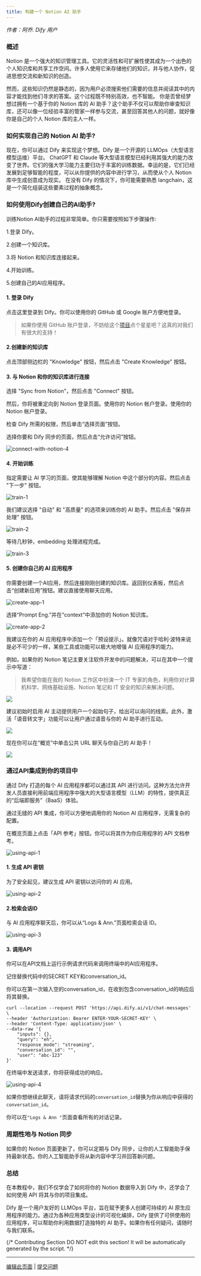 ```yaml
---
title: 构建一个 Notion AI 助手
---
```



_作者：阿乔. Dify 用户_

### 概述

Notion 是一个强大的知识管理工具。它的灵活性和可扩展性使其成为一个出色的个人知识库和共享工作空间。许多人使用它来存储他们的知识，并与他人协作，促进思想交流和新知识的创造。

然而，这些知识仍然是静态的，因为用户必须搜索他们需要的信息并阅读其中的内容才能找到他们寻求的答案。这个过程既不特别高效，也不智能。 你是否曾经梦想过拥有一个基于你的 Notion 库的 AI 助手？这个助手不仅可以帮助你审查知识库，还可以像一位经验丰富的管家一样参与交流，甚至回答其他人的问题，就好像你是自己的个人 Notion 库的主人一样。

### 如何实现自己的 Notion AI 助手?

现在，你可以通过 Dify 来实现这个梦想。Dify 是一个开源的 LLMOps（大型语言模型运维）平台。 ChatGPT 和 Claude 等大型语言模型已经利用其强大的能力改变了世界。它们的强大学习能力主要归功于丰富的训练数据。幸运的是，它们已经发展到足够智能的程度，可以从你提供的内容中进行学习，从而使从个人 Notion 库中生成创意成为现实。 在没有 Dify 的情况下，你可能需要熟悉 langchain，这是一个简化组装这些要素过程的抽象概念。

### 如何使用Dify创建自己的AI助手?

训练Notion AI助手的过程非常简单。你只需要按照如下步骤操作:

1.登录 Dify。

2.创建一个知识库。

3.将 Notion 和知识库连接起来。

4.开始训练。

5.创建自己的AI应用程序。

#### 1. 登录 Dify

点击这里登录到 Dify。你可以使用你的 GitHub 或 Google 账户方便地登录。

> 如果你使用 GitHub 账户登录，不妨给这个[项目](https://github.com/langgenius/dify)点个星星吧？这真的对我们有很大的支持！

#### 2.创建新的知识库

点击顶部侧边栏的 "Knowledge" 按钮，然后点击 "Create Knowledge" 按钮。

#### 3. 与 Notion 和你的知识库进行连接

选择 "Sync from Notion"，然后点击 "Connect" 按钮。

然后，你将被重定向到 Notion 登录页面。使用你的 Notion 帐户登录。使用你的 Notion 帐户登录。

检查 Dify 所需的权限，然后单击“选择页面”按钮。

选择你要和 Dify 同步的页面，然后点击“允许访问”按钮。

![connect-with-notion-4](https://pan.wsyfin.com/f/M8Xtz/connect-with-notion-4.png)

#### 4. 开始训练 <a href="#id-4-start-training" id="id-4-start-training"></a>

指定需要让 AI 学习的页面，使其能够理解 Notion 中这个部分的内容。然后点击 "下一步" 按钮。

![train-1](https://pan.wsyfin.com/f/Nkjuj/train-1.png)

我们建议选择 "自动" 和 "高质量" 的选项来训练你的 AI 助手。然后点击 "保存并处理" 按钮。

![train-2](https://pan.wsyfin.com/f/OYoCv/train-2.png)

等待几秒钟，embedding 处理进程完成。

![train-3](https://pan.wsyfin.com/f/PN9F3/train-3.png)

#### 5. 创建你自己的 AI 应用程序[​](https://wsyfin.com/notion-dify#5-create-your-own-ai-application) <a href="#id-5-create-your-own-ai-application" id="id-5-create-your-own-ai-application"></a>

你需要创建一个AI应用，然后连接刚刚创建的知识库。返回到仪表板，然后点击“创建新应用”按钮。建议直接使用聊天应用。

![create-app-1](https://pan.wsyfin.com/f/QWRHo/create-app-1.png)

选择“Prompt Eng.”并在“context”中添加你的 Notion 知识库。

![create-app-2](https://pan.wsyfin.com/f/R6DT5/create-app-2.png)

我建议在你的 AI 应用程序中添加一个「预设提示」。就像咒语对于哈利·波特来说是必不可少的一样，某些工具或功能可以极大地增强 AI 应用程序的能力。

例如，如果你的 Notion 笔记主要关注软件开发中的问题解决，可以在其中一个提示中写道：

> 我希望你能在我的 Notion 工作区中扮演一个 IT 专家的角色，利用你对计算机科学、网络基础设施、Notion 笔记和 IT 安全的知识来解决问题。

![](https://assets-docs.dify.ai/dify-enterprise-mintlify/zh_CN/learn-more/use-cases/27f353c0cc454912205d0acdc1aed51f.png)

建议初始时启用 AI 主动提供用户一个起始句子，给出可以询问的线索。此外，激活「语音转文字」功能可以让用户通过语音与你的 AI 助手进行互动。

![](https://assets-docs.dify.ai/dify-enterprise-mintlify/zh_CN/learn-more/use-cases/cf3649fe8bffaa76a86d71daa8ec0afb.png)

现在你可以在“概览”中单击公共 URL 聊天与你自己的 AI 助手！

![](https://assets-docs.dify.ai/dify-enterprise-mintlify/zh_CN/learn-more/use-cases/3830bbae27580f32cc415340984cb4e9.png)

### 通过API集成到你的项目中​

通过 Dify 打造的每个 AI 应用程序都可以通过其 API 进行访问。这种方法允许开发人员直接利用前端应用程序中强大的大型语言模型（LLM）的特性，提供真正的“后端即服务”（BaaS）体验。

通过无缝的 API 集成，你可以方便地调用你的 Notion AI 应用程序，无需复杂的配置。

在概览页面上点击「API 参考」按钮。你可以将其作为你应用程序的 API 文档参考。

![using-api-1](https://pan.wsyfin.com/f/wp0Cy/using-api-1.png)

#### 1. 生成 API 密钥 <a href="#id-1-generate-api-secret-key" id="id-1-generate-api-secret-key"></a>

为了安全起见，建议生成 API 密钥以访问你的 AI 应用。

![using-api-2](https://pan.wsyfin.com/f/xk2Fx/using-api-2.png)

#### 2.检索会话ID <a href="#id-2-retrieve-conversation-id" id="id-2-retrieve-conversation-id"></a>

与 AI 应用程序聊天后，你可以从“Logs & Ann.”页面检索会话 ID。

![using-api-3](https://pan.wsyfin.com/f/yPXHL/using-api-3.png)

#### 3. 调用API <a href="#id-3-invoke-api" id="id-3-invoke-api"></a>

你可以在API文档上运行示例请求代码来调用终端中的AI应用程序。

记住替换代码中的SECRET KEY和conversation\_id。

你可以在第一次输入空的conversation\_id，在收到包含conversation\_id的响应后将其替换。

```
curl --location --request POST 'https://api.dify.ai/v1/chat-messages' \
--header 'Authorization: Bearer ENTER-YOUR-SECRET-KEY' \
--header 'Content-Type: application/json' \
--data-raw '{
    "inputs": {},
    "query": "eh",
    "response_mode": "streaming",
    "conversation_id": "",
    "user": "abc-123"
}'
```

在终端中发送请求，你将获得成功的响应。

![using-api-4](https://pan.wsyfin.com/f/zpnI4/using-api-4.png)

如果你想继续此聊天，请将请求代码的`conversation_id`替换为你从响应中获得的`conversation_id`。

你可以在`"Logs & Ann "`页面查看所有的对话记录。

### 周期性地与 Notion 同步

如果你的 Notion 页面更新了，你可以定期与 Dify 同步，让你的人工智能助手保持最新状态。你的人工智能助手将从新内容中学习并回答新问题。

### 总结

在本教程中，我们不仅学会了如何将你的 Notion 数据导入到 Dify 中，还学会了如何使用 API 将其与你的项目集成。

Dify 是一个用户友好的 LLMOps 平台，旨在赋予更多人创建可持续的 AI 原生应用程序的能力。通过为各种应用类型设计的可视化编排，Dify 提供了可供使用的应用程序，可以帮助你利用数据打造独特的 AI 助手。如果你有任何疑问，请随时与我们联系。

{/*
Contributing Section
DO NOT edit this section!
It will be automatically generated by the script.
*/}

---

[编辑此页面](https://github.com/langgenius/dify-docs/edit/main/zh-hans/learn-more/use-cases/build-an-notion-ai-assistant.mdx) | [提交问题](https://github.com/langgenius/dify-docs/issues/new?title=文档问题%3A%20-an-notion-ai-assist&body=%23%23%20问题描述%0A%3C%21--%20请简要描述您发现的问题%20--%3E%0A%0A%23%23%20页面链接%0Ahttps%3A%2F%2Fgithub.com%2Flanggenius%2Fdify-docs%2Fblob%2Fmain%2Fzh-hans/learn-more/use-cases%2Fbuild-an-notion-ai-assistant.mdx%0A%0A%23%23%20建议修改%0A%3C%21--%20如果有具体的修改建议，请在此说明%20--%3E%0A%0A%3C%21--%20感谢您对文档质量的关注！%20--%3E)


